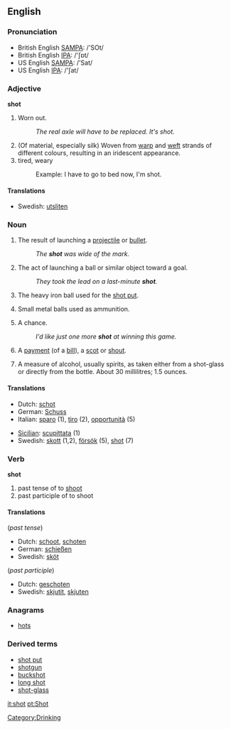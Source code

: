 ==English==

{{rank|shown|escape|Mr|926|shot|warm|sufficient|conduct}}

===Pronunciation===
*British English [[w:SAMPA|SAMPA]]: /'SOt/
*British English [[w:IPA|IPA]]: /'ʃɒt/
*US English [[w:SAMPA|SAMPA]]: /'Sat/
*US English [[w:IPA|IPA]]: /'ʃat/

===Adjective===
'''shot'''

# {{colloquial}} Worn out.
#: ''The real axle will have to be replaced.  It's shot.''
# (Of material, especially silk) Woven from [[warp]] and [[weft]] strands of different colours, resulting in an iridescent appearance.
# tired, weary
#:Example: I have to go to bed now, I'm shot.

====Translations====
*Swedish: [[utsliten]]

===Noun===
{{en-noun-reg}}

# The result of launching a [[projectile]] or [[bullet]].
#: ''The '''shot''' was wide of the mark.''
# {{sports}} The act of launching a ball or similar object toward a goal.
#: ''They took the lead on a last-minute '''shot'''.''
# The heavy iron ball used for the [[shot put]].
# {{uncountable}} Small metal balls used as ammunition.
# A chance.
#: ''I'd like just one more '''shot''' at winning this game.''
# {{finance}} A [[payment]] (of a [[bill]]), a [[scot]] or [[shout]].
# A measure of alcohol, usually spirits, as taken either from a shot-glass or directly from the bottle.  About 30 millilitres; 1.5 ounces.

====Translations====
{{top}}
*Dutch: [[schot]]
*German: [[Schuss]]
*Italian: [[sparo]] {{m}} (1), [[tiro]] {{m}} (2), [[opportunità]] {{f}} (5)
{{mid}}
*[[Sicilian]]: [[scupittata]] {{f}} (1)
*Swedish: [[skott]] {{n}} (1,2), [[försök]] {{n}} (5), [[shot#Swedish|shot]] {{c}} (7)
{{bottom}}

===Verb===
'''shot'''

# past tense of to [[shoot]]
# past participle of to shoot

====Translations====
(''past tense'')
*Dutch: [[schoot]], [[schoten]]
*German: [[schießen]]
*Swedish: [[sköt]]

(''past participle'')
*Dutch: [[geschoten]]
*Swedish: [[skjutit]], [[skjuten]]

===Anagrams===
*[[hots]]

===Derived terms===
*[[shot put]]
*[[shotgun]]
*[[buckshot]]
*[[long shot]]
*[[shot-glass]]


[[Category:Drinking]]

[[it:shot]]
[[pt:Shot]]